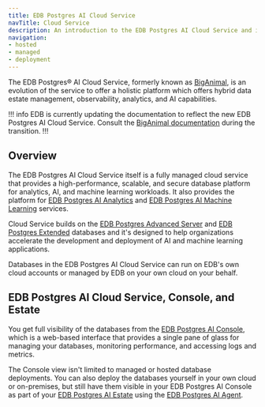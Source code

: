 ```yaml
---
title: EDB Postgres AI Cloud Service
navTitle: Cloud Service
description: An introduction to the EDB Postgres AI Cloud Service and its features.
navigation:
- hosted
- managed
- deployment
---
```


The EDB Postgres® AI Cloud Service, formerly known as [BigAnimal](/biganimal/latest/), is an evolution of the service to offer a holistic platform which offers hybrid data estate management, observability, analytics, and AI capabilities. 

!!! info
EDB is currently updating the documentation to reflect the new EDB Postgres AI Cloud Service. Consult the [BigAnimal documentation](/biganimal/latest/) during the transition.
!!!

## Overview

The EDB Postgres AI Cloud Service itself is a fully managed cloud service that provides a high-performance, scalable, and secure database platform for analytics, AI, and machine learning workloads. It also provides the platform for [EDB Postgres AI Analytics](../analytics/) and [EDB Postgres AI Machine Learning](../ai-ml/) services.

Cloud Service builds on the [EDB Postgres Advanced Server](../databases/epas) and [EDB Postgres Extended](../databases/pge) databases and it's designed to help organizations accelerate the development and deployment of AI and machine learning applications.

Databases in the EDB Postgres AI Cloud Service can run on EDB's own cloud accounts or managed by EDB on your own cloud on your behalf. 

## EDB Postgres AI Cloud Service, Console, and Estate

You get full visibility of the databases from the [EDB Postgres AI Console](../console), which is a web-based interface that provides a single pane of glass for managing your databases, monitoring performance, and accessing logs and metrics.

The Console view isn't limited to managed or hosted database deployments. You can also deploy the databases yourself in your own cloud or on-premises, but still have them visible in your EDB Postgres AI Console as part of your [EDB Postgres AI Estate](../console/estate) using the [EDB Postgres AI Agent](../console/agent/).


